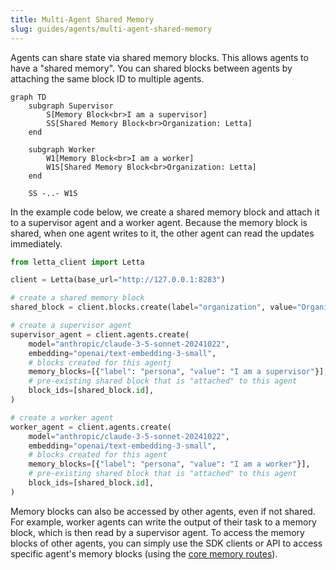 ```yaml
---
title: Multi-Agent Shared Memory
slug: guides/agents/multi-agent-shared-memory
---
```


Agents can share state via shared memory blocks.
This allows agents to have a "shared memory".
You can shared blocks between agents by attaching the same block ID to multiple agents.

```mermaid
graph TD
    subgraph Supervisor
        S[Memory Block<br>I am a supervisor]
        SS[Shared Memory Block<br>Organization: Letta]
    end

    subgraph Worker
        W1[Memory Block<br>I am a worker]
        W1S[Shared Memory Block<br>Organization: Letta]
    end

    SS -..- W1S
```

In the example code below, we create a shared memory block and attach it to a supervisor agent and a worker agent.
Because the memory block is shared, when one agent writes to it, the other agent can read the updates immediately.
```python title="python" maxLines=50
from letta_client import Letta

client = Letta(base_url="http://127.0.0.1:8283")

# create a shared memory block
shared_block = client.blocks.create(label="organization", value="Organization: Letta")

# create a supervisor agent
supervisor_agent = client.agents.create(
    model="anthropic/claude-3-5-sonnet-20241022",
    embedding="openai/text-embedding-3-small",
    # blocks created for this agentj
    memory_blocks=[{"label": "persona", "value": "I am a supervisor"}],
    # pre-existing shared block that is "attached" to this agent
    block_ids=[shared_block.id],
)

# create a worker agent
worker_agent = client.agents.create(
    model="anthropic/claude-3-5-sonnet-20241022",
    embedding="openai/text-embedding-3-small",
    # blocks created for this agent
    memory_blocks=[{"label": "persona", "value": "I am a worker"}],
    # pre-existing shared block that is "attached" to this agent
    block_ids=[shared_block.id],
)

```

Memory blocks can also be accessed by other agents, even if not shared.
For example, worker agents can write the output of their task to a memory block, which is then read by a supervisor agent.
To access the memory blocks of other agents, you can simply use the SDK clients or API to access specific agent's memory blocks (using the [core memory routes](/api-reference/agents/core-memory)).
